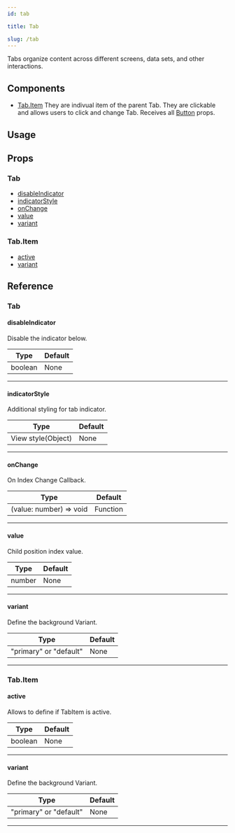 ```yaml
---
id: tab

title: Tab

slug: /tab
---
```






Tabs organize content across different screens, data sets, and other interactions.

## Components

- [Tab.Item](#tabitem)
  They are indivual item of the parent Tab.
  They are clickable and allows users to click and change Tab.
  Receives all [Button](https://reactnativeelements.com/docs/button#props) props.

## Usage

<Usage />

## Props

### Tab

- [disableIndicator](#disableindicator)
- [indicatorStyle](#indicatorstyle)
- [onChange](#onchange)
- [value](#value)
- [variant](#variant)

### Tab.Item

- [active](#active)
- [variant](#variant)

## Reference

### Tab

#### disableIndicator

Disable the indicator below.

| Type    | Default |
| ------- | ------- |
| boolean | None    |

---

#### indicatorStyle

Additional styling for tab indicator.

| Type               | Default |
| ------------------ | ------- |
| View style(Object) | None    |

---

#### onChange

On Index Change Callback.

| Type                    | Default  |
| ----------------------- | -------- |
| (value: number) => void | Function |

---

#### value

Child position index value.

| Type   | Default |
| ------ | ------- |
| number | None    |

---

#### variant

Define the background Variant.

| Type                   | Default |
| ---------------------- | ------- |
| "primary" or "default" | None    |

---

### Tab.Item

#### active

Allows to define if TabItem is active.

| Type    | Default |
| ------- | ------- |
| boolean | None    |

---

#### variant

Define the background Variant.

| Type                   | Default |
| ---------------------- | ------- |
| "primary" or "default" | None    |

---
